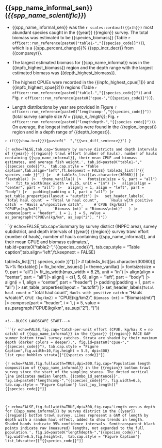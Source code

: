 \newpage

## {{spp_name_informal_sen}} (*{{spp_name_scientific}}*)

<!-- These are the summary bullet points. -->

-   {{spp_name_informal_sen}} was the `r scales::ordinal({{xth}})` most abundant species caught in the {{year}} {{region}} survey. The total biomass was estimated to be {{species_biomass}} (Table `r officer::run_reference(paste0("table1-","{{species_code}}"))`), which is a {{spp_percent_change}}% {{spp_incr_decr}} from {{compareyr}}.

-   The largest estimated biomass for {{spp_name_informal}} was in the {{inpfc_highest_biomass}} region and the depth range with the largest estimated biomass was {{depth_highest_biomass}}.

-   The highest CPUEs were recorded in the {{inpfc_highest_cpue[1]}} and {{inpfc_highest_cpue[2]}} regions (Table `r officer::run_reference(paste0("table1-","{{species_code}}"))` and Fig. `r officer::run_reference(paste0("cpue-","{{species_code}}"))`).

-   Length distributions by year are provided in Figure `r officer::run_reference(paste0("lengthcomp-","{{species_code}}"))` (total survey sample size *N = {{spp_n_length}}*; Fig. `r officer::run_reference(paste0("lengthdepth-","{{species_code}}"))`). On average, the longest individuals were found in the {{region_longest}} region and in a depth range of {{depth_longest}}.

`r if({{show.text}}){paste0("- ","{{sex_diff_sentence}}") }`

\newpage

```{r echo=FALSE,tab.cap='Summary by survey districts and depth intervals of {{year}} {{region}} trawl effort (number of hauls), number of hauls containing {{spp_name_informal}}, their mean CPUE and biomass estimates, and average fish weight.', tab.id=paste0("table1-","{{species_code}}"),  tab.cap.style = "Table caption",tab.align="left",ft.keepnext = FALSE}
table3s_list[["{{ species_code }}"]] |>
  # table3s_list[[as.character(30060)]] |>
  flextable() |>
  theme_vanilla() |>
  fontsize(size = 9, part = "all") |>
  fit_to_width(max_width = 8.25, unit = "in") |>
  align(align = "center", part = "all") |>
  align(j = 1, align = "left", part = "body") |>
  padding(padding = 1, part = "all") |>
  set_table_properties(layout = "autofit") |>
  set_header_labels(
    `Total haul count` = "Total \n haul count",
    `Hauls with positive catch` = "Hauls w/\npositive catch",
    #`CPUE (kg/km2)` = "CPUE\n(kg/km2)",
    `Biomass (mt)` = "Biomass\n(mt)"
  ) |>
  compose(part = "header", i = 1, j = 5, value = as_paragraph("CPUE\n(kg/km", as_sup("2"), ")"))
```

\newpage

```{r echo=FALSE,tab.cap='Summary by survey district (INPFC area), survey subdistrict, and depth intervals of {{year}} {{region}} survey trawl effort (number of hauls), number of hauls containing {{spp_name_informal}}, and their mean CPUE and biomass estimates.', tab.id=paste0("table2-","{{species_code}}"),  tab.cap.style = "Table caption",tab.align="left",ft.keepnext = FALSE}

table4s_list[["{{ species_code }}"]] |>
# table4s_list[[as.character(30060)]] %>%
  flextable() |>
  fix_border_issues() |>
  theme_vanilla() |>
  fontsize(size = 9, part = "all") |>
  fit_to_width(max_width = 8.25, unit = "in") |>
  align(align = "center", part = "all")|>
  align(j = c(1, 5, 6), align = "left", part = "body") |>
  align(i = 1, align = "center", part = "header") |>
  padding(padding = 1, part = "all")  |>
  set_table_properties(layout = "autofit") |>
  set_header_labels(`Total haul count` = "Total \n haul count",
                    `Hauls with positive catch` = "Hauls w/\npositive catch",
                    `CPUE (kg/km2)` = "CPUE\n(kg/km2)",
                    `Biomass (mt)` = "Biomass\n(mt)") |>
  compose(part = "header", i = 1, j = 5, value = as_paragraph("CPUE\n(kg/km", as_sup("2"), ")"))
```

<!---BLOCK_LANDSCAPE_START--->

```{r echo=FALSE,fig.cap='Catch-per-unit effort (CPUE, kg/ha; X = no catch) of {{spp_name_informal}} in the {{year}} {{region}} RACE GAP summer bottom trawl survey catches. Strata are shaded by their maximum depth (darker colors = deeper).', fig.id=paste0("cpue-","{{species_code}}"), tab.cap.style = "Figure Caption",fig.width=10,fig.height = 5.5, dpi=300}
list_cpue_bubbles_strata[["{{species_code}}"]]
```

<!---BLOCK_LANDSCAPE_STOP--->

```{r echo=FALSE,fig.fullwidth=TRUE,dpi=300,fig.cap='Population length composition of {{spp_name_informal}} in the {{region}} bottom trawl survey since the start of the sampling stanza. The dotted vertical line indicates median length. {{combo_id_sentence}}', fig.id=paste0("lengthcomp-","{{species_code}}"), fig.width=6.5, tab.cap.style = "Figure Caption"}
list_joy_length[["{{species_code}}"]]
```

<br/>

```{r echo=FALSE,fig.fullwidth=TRUE,dpi=300,fig.cap='Length versus depth for {{spp_name_informal}} by survey district in the {{year}} {{region}} bottom trawl survey. Lines represent a GAM of length by depth with a random haul effect, added to show trends in length. Shaded bands indicate 95% confidence intervals. Semitransparent black points indicate raw (measured) lengths, not expanded to the full population.', fig.id=paste0("lengthdepth-","{{species_code}}"), fig.width=6.5,fig.height=2,  tab.cap.style = "Figure Caption"}
list_ldscatter[["{{species_code}}"]]
```
